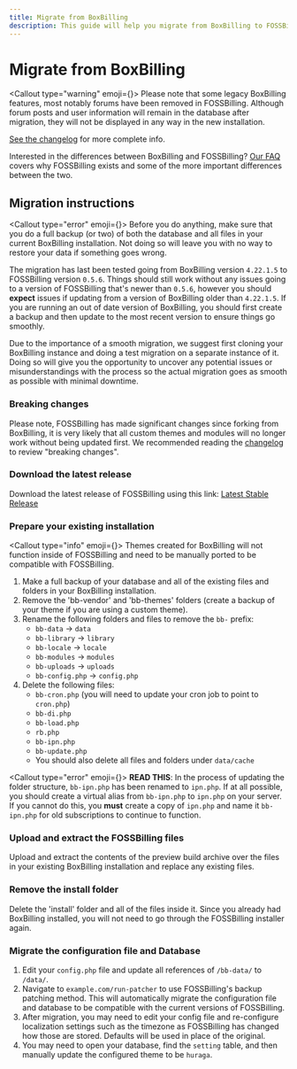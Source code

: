 ```yaml
---
title: Migrate from BoxBilling
description: This guide will help you migrate from BoxBilling to FOSSBilling
---
```



# <FontAwesomeIcon icon={faBoxOpen} /> Migrate from BoxBilling

<Callout type="warning" emoji={<FontAwesomeIcon icon={faTriangleExclamation} />}>
  Please note that some legacy BoxBilling features, most notably forums have been removed in FOSSBilling. Although forum posts and user information will remain in the database after migration, they will not be displayed in any way in the new installation. 

  [See the changelog](https://fossbilling.org/docs/changelog) for more complete info.
</Callout>

Interested in the differences between BoxBilling and FOSSBilling?
[Our FAQ](https://fossbilling.org/docs/faq#fosswhat-isnt-this-boxbilling) covers why FOSSBilling exists and some of the more important differences between the two.

## Migration instructions
<Callout type="error" emoji={<FontAwesomeIcon icon={faHand} />}>
  Before you do anything, make sure that you do a full backup (or two) of both the database and all files in your current BoxBilling installation.
  Not doing so will leave you with no way to restore your data if something goes wrong.

  The migration has last been tested going from BoxBilling version `4.22.1.5` to FOSSBilling version `0.5.6`.
  Things should still work without any issues going to a version of FOSSBilling that's newer than `0.5.6`, however you should **expect** issues if updating from a version of BoxBilling older than `4.22.1.5`.
  If you are running an out of date version of BoxBilling, you should first create a backup and then update to the most recent version to ensure things go smoothly.

  Due to the importance of a smooth migration, we suggest first cloning your BoxBilling instance and doing a test migration on a separate instance of it.
  Doing so will give you the opportunity to uncover any potential issues or misunderstandings with the process so the actual migration goes as smooth as possible with minimal downtime.
</Callout>

### Breaking changes
Please note, FOSSBilling has made significant changes since forking from BoxBilling, it is very likely that all custom themes and modules will no longer work without being updated first.
We recommended reading the [changelog](https://fossbilling.org/docs/changelog) to review "breaking changes".

### Download the latest release
Download the latest release of FOSSBilling using this link: [Latest Stable Release](https://fossbilling.org/downloads/stable)

### Prepare your existing installation
<Callout type="info" emoji={<FontAwesomeIcon icon={faCircleInfo} />}>
  Themes created for BoxBilling will not function inside of FOSSBilling and need to be manually ported to be compatible with FOSSBilling.
</Callout>

1. Make a full backup of your database and all of the existing files and folders in your BoxBilling installation.
2. Remove the 'bb-vendor' and 'bb-themes' folders (create a backup of your theme if you are using a custom theme).
3. Rename the following folders and files to remove the `bb-` prefix:
    - `bb-data` -> `data`
    - `bb-library` -> `library`
    - `bb-locale` -> `locale`
    - `bb-modules` -> `modules`
    - `bb-uploads` -> `uploads`
    - `bb-config.php` -> `config.php`
4. Delete the following files:
    - `bb-cron.php` (you will need to update your cron job to point to `cron.php`)
    - `bb-di.php`
    - `bb-load.php`
    - `rb.php`
    - `bb-ipn.php`
    - `bb-update.php`
    - You should also delete all files and folders under `data/cache`

<Callout type="error" emoji={<FontAwesomeIcon icon={faHand} />}>
  **READ THIS**: In the process of updating the folder structure, `bb-ipn.php` has been renamed to `ipn.php`. If at all possible, you should create a virtual alias from `bb-ipn.php` to `ipn.php` on your server. If you cannot do this, you **must** create a copy of `ipn.php` and name it `bb-ipn.php` for old subscriptions to continue to function.
</Callout>

### Upload and extract the FOSSBilling files
Upload and extract the contents of the preview build archive over the files in your existing BoxBilling installation and replace any existing files.

### Remove the install folder
Delete the 'install' folder and all of the files inside it. Since you already had BoxBilling installed, you will not need to go through the FOSSBilling installer again.

### Migrate the configuration file and Database

1. Edit your `config.php` file and update all references of `/bb-data/` to `/data/`.
2. Navigate to `example.com/run-patcher` to use FOSSBilling's backup patching method. This will automatically migrate the configuration file and database to be compatible with the current versions of FOSSBilling.
3. After migration, you may need to edit your config file and re-configure localization settings such as the timezone as FOSSBilling has changed how those are stored. Defaults will be used in place of the original.
4. You may need to open your database, find the `setting` table, and then manually update the configured theme to be `huraga`.
